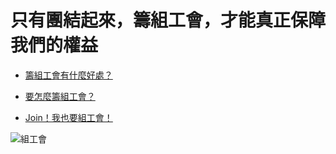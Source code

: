 
# 只有團結起來，籌組工會，才能真正保障我們的權益

- [籌組工會有什麼好處？](http://www.tueeit.org.tw/home/document/what-union-can-do-for-you)

- [要怎麼籌組工會？](http://www.tueeit.org.tw/home/document/union-how-to)

- [Join！我也要組工會！](http://www.tueeit.org.tw/home/union-Q-and-A)

![組工會](/images/build-union.jpg)

